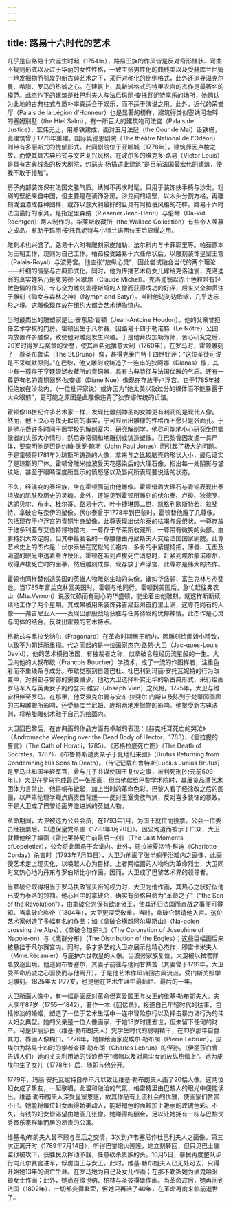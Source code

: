 ```yaml
---
---
---
```

title: 路易十六时代的艺术
---




几乎是自路易十六诞生时起（1754年），路易王族的作风皆是反对奇形怪状、弯曲不规则形式以及过于华丽的女性性格，一致主张男性化的曲线美以及受赫库兰尼姆一地发掘物而引发的新古典艺术之下，采行对称化的比例格式，此外还追寻温克尔曼、希腊、罗马的热诚之心。在建筑上，具新派格式的特里农宫的杰作是最著名的模范。此杰作下的建筑是杜巴利夫人与法后玛丽·安托瓦妮特享乐的场所，她俩认为此地的古典柱式与质朴率真适合于娱乐，而不适于演说之用。此外，近代的荣誉厅（Palais de la Légion d'Honneur）也是显著的榜样，建筑得类似塞纳河左畔的塞姆别墅（the Htel Salm）。有一所巨大的建筑物司法宫（Palais de Justice），宏伟无比，用熟铁建成，面对五月法庭（the Cour de Mai）设铁栅，此建筑曾于1776年重建。国际奥德恩剧院（The théâtre National de l'Odéon）则带有多丽斯式的忧郁形式。此间剧院位于亚眠城（1778年），建筑师因卢梭之故，而使其具古典形式与文艺复兴风格。在波尔多的维克多·路易（Victor Louis）是具有古典线条的极大剧院，约瑟夫·杨描述此建筑“是目前法国最宏伟的建筑，使我不敢于接触”。

房子内部装饰保有法国文雅气质。绣帷不再求时髦，只用于装饰扶手椅与沙发。粉刷的壁纸来自中国，但主要是在装饰卧房。沙龙间的墙壁，以木头分割方格，再雕刻或油漆成各种图样，或饰以意大利最好的且具有阿拉伯风格的花样。路易十六时法国最好的家具，是指定里森纳（Riesener Jean-Henri）与伦琴（Da-vid Roentgen）两人制作的。华莱斯收藏所（the Wallace Collection）有些令人羡慕之成品，有助于玛丽·安托瓦妮特与小特兰诺两位王后显耀之用。

雕刻术也兴盛了。路易十六时有雕刻家皮加勒、法尔科内与卡菲耶里等。帕茹原本为王朝工作，现则为自己工作。帕茹接受路易十六任命状后，以雕刻装饰皇室王宫（Palais-Royal）与波旁宫。他主张“放纵心灵”，因此尝试融合当代的两个理论——纤细的情感与古典形式化。同时，他为传播艺术将女儿嫁给克洛迪翁，克洛迪翁的真实姓名乃是克劳德·米歇尔（Claude Michel）。克洛迪翁以赤土色粒带有轻微色情的作风，专心全力雕刻孟德斯鸠的人像而获得成功的好评，后来又全神贯注于雕刻《仙女与森林之神》（Nymph and Satyr）。当时他边刻边歌咏，几乎达忘形之境。这雕像现存放在纽约大都会艺术博物馆内。

当时最杰出的雕塑家是让·安东尼·霍顿（Jean-Antoine Houdon）。他的父亲曾担任艺术学校的门房。霍顿出生于凡尔赛，因路易十四于勒诺特（Le Nôtre）公园内放置许多雕像，致使他对雕刻发生兴趣。于是他拜皮加勒为师，苦心研究之后，20岁时得罗马奖章的荣誉，使其声名远播意大利（1760年）。在罗马时，霍顿雕刻了一尊圣布鲁诺（The St.Bruno）像，甚得克莱门特十四世好评：“这位圣徒可说是不采缄默原则。”在巴黎，他又雕刻或铸造了一连串的狄阿娜（Dianas）像，其中有一尊存于亨廷顿湖收藏所的青铜器，具有古典特征与法国优雅的气质。还有一尊更有名的青铜器努·狄安娜（Diane Nue）像现在存放于卢浮宫。它于1785年被拒绝放在沙龙内，（一位批评家说）或许因为“她太美以致过分的裸体而不能暴露于大众眼前”，更可能之原因是此雕像违背了狄安娜传统的贞洁。

霍顿像18世纪许多艺术家一样，发现比雕刻神圣的女神更有利润的是现代人像。然而，他下决心寻找无瑕疵的事实，宁可显示出雕像的性格而不愿只是张面孔。于是他花费许多时间于医学校的解剖室内，研究解剖学。他尽可能地小心研究坐供塑像者的头部大小情形，然后非常调和地雕刻或铸造塑像。在巴黎曾因发掘一具尸体，要查明他是否是约翰·保罗·琼斯（John Paul Jones）而引起了极大的问题。于是霍顿将1781年为琼斯所铸造的人像，拿来与之比较脑壳的形状大小，最后证实了是琼斯的尸体。霍顿曾雕米拉波受天花感染后的大理石像，指出每一处阴影与皱纹处，甚至于眼睛深度所显示的愤怒感以及唇间所表现要说话的状态。

不久，经演变的泰坦族，坐在霍顿面前由他雕像。霍顿借着大理石与青铜表现出泰坦族的肌肤及历史的灵魂。此外，还能见到霍顿所雕刻的伏尔泰、卢梭、狄德罗、达朗贝尔、布丰、杜尔哥、路易十六、叶卡捷琳娜二世、凯格利欧斯特若、拉斐特、拿破仑与奈伊的塑像。伏尔泰曾于1778年到巴黎时，霍顿替他雕了几尊像。包括现存于卢浮宫的青铜半身塑像，此尊表现出伏尔泰的枯竭与疲倦状。一尊存放于维多利亚与艾伯特博物馆内，一尊存于华莱斯收藏所，一尊带有微笑的头部，由腓特烈大帝定购，但其中最著名的一尊雕像由丹尼斯夫人交给法国国家剧院。此尊艺术史上的杰作是：伏尔泰坐在宽松的长袍内，多骨的手紧握椅把，薄唇、无齿及渴望的眼光中透着些许快乐。霍顿在听到卢梭死亡消息时，赶紧到埃尔蒙诺维尔，取得卢梭死亡时的面摹，然后雕刻成像，现存放于卢浮宫，此尊亦是伟大的杰作。

霍顿也同样替创造美国的英雄人物雕刻生动的头像，诸如华盛顿、富兰克林与杰斐逊。当1785年富兰克林回美国时，霍顿与他同行。霍顿到美国后，急忙赶往弗农山（Mts.Vernon）说服忙碌而有耐心的华盛顿，能坐着由他雕刻。就这样断断续续地工作了两个星期。其成果被用来装饰弗吉尼亚州首府里士满，这尊花岗石的人像——弗吉尼亚人——表现出那股战场获胜与任务待发的忧郁神情。此杰作是心灵与肉体的结合，反映出霍顿的艺术特点。

格勒兹与弗拉戈纳尔（Fragonard）在革命时期居王朝内，因雕刻绘画娇小精致，以致不为朝廷所重视。代之而起的是一位画家杰克·路易·大卫（Jac-ques-Louis David），他的艺术横扫法国，有独裁者之称，似拿破仑般经历流星般的一生。大卫向他的大叔布歇（François Boucher）学技术，成了一流的作图样者，注重色彩而不重线条与成分。布歇觉察到自蓬巴杜、杜巴利到玛丽·安托瓦妮特的行为改变中，对胸部与臀部的需要减少。他劝大卫选择朴实无华的新古典形式，采行绘画罗马军人与英勇女子的约瑟夫·维安（Joseph Vien）之风格。1775年，大卫与维安相伴至罗马。在那里，他受温克尔曼与安东·拉斐尔·门斯以及陈列于梵蒂冈画廊的古典雕塑所影响，还受赫库兰尼姆、庞培两地发掘物的影响。他接受新古典法则，将希腊雕刻术融于自己的绘画内。

大卫回巴黎后，在古典画的作品方面有卓越的表现：《赫克托耳死亡的哭泣》（Andromache Weeping over the Dead Body of Hector，1783）、《霍拉提的誓言》（The Oath of Horatii，1785）、《苏格拉底死亡图》（The Death of Socrates，1787）、《布鲁特斯谴责亲子于死地归来图》（Brutus Returning from Condemning His Sons to Death）。（传记记载布鲁特斯[Lucius Junius Brutus]是罗马共和国年轻军官，曾与儿子共谋使国王复位之事，被判死刑[公元前509年]。）大卫在罗马完成最后一张图画，但当他献给巴黎学术院时，其展览品遭艺术团体力言禁止，他将帆布掀起，加上当时的革命色彩。巴黎人看了经涂改之后的图画，以严肃伦理学观点痛责且背叛——反对王室贵族气派，反对喜多装饰的暴政。于是大卫成了巴黎绘画界激进派的英雄人物。

革命期间，大卫被选为公会会员，在1793年1月，为国王就位而投票。公会一位委员经投票后，却遭保皇党杀害（1793年1月20日）。因公殉道而被示于广众，大卫就替他绘了幅画《雷比莱特死亡前最后一刻》（The Last Moments ofLepeletier），公会将此画悬于会堂内。此外，马拉被夏洛特·科迪（Charlotte Corday）杀害时（1793年7月13日），大卫为他画了张半躺于浴缸内之画像，此画使艺术走上现实化，以唤起人心为目标。上者两幅画的人物均为革命烈士，大卫同时又热心地为丹东与罗伯斯比尔作画。因而，大卫成了巴黎艺术界的领导者。

当拿破仑取得相当于罗马执政官头衔的权力时，大卫为他作画，其热心之状好似他已成为泰洛的领袖。他心目中的拿破仑，确实有资格自命为“革命之子”（“the Son of the Revolution”），由拿破仑为保有欧洲诸王，使其还归法国而奋战之事便可得知。当拿破仑称帝（1804年），大卫更深受敬重。当时，拿破仑聘请他入宫。这位艺术家创造了多幅有名的作品：如《拿破仑横越阿尔卑斯山》（Na-polen crossing the Alps）、《拿破仑加冕礼》（The Coronation of Josephine of Napole-on）与《鹰群分布》（The Distribution of the Eogles）；这些巨幅画后来被悬挂于凡尔赛宫内。同时，多才多艺的大卫亦展示他精心杰作，即雷卡米夫人（Mme.Récamier）与庇护六世教皇的人像。当波旁家族复位，大卫被以弑君罪名放逐出境。他逃到布鲁塞尔，其妻子前往与他同甘共苦（其妻曾于1791年，大卫受革命热诚之心驱使而与他离开）。于是他艺术作风转回古典流派，受门斯关照学习雕刻。1825年大卫77岁，也是他在艺术生涯中最灿烂、最后的一年。

大卫所画人像中，有一幅是画反对革命但喜爱国王与女王的维基·勒布朗夫人。夫人享年87岁（1755—1842），著作一本《回忆录》，报道自己年轻时代的往事，包括惨淡的婚姻，塑造了一位于艺术生活中一连串冒险旅行以及抨击暴力诸行为的伟大妇女典型。她的父亲是一位人像画家，于她13岁时便去世，但未留下任何的财产。可是伊丽莎白（维基·勒布朗夫人）凭学生时代的聪明精干，在13岁那年自食其力，靠画人像糊口。1776年，她嫁给画家皮埃尔·勒布朗（Pierre Lebrum），皮埃尔为路易十四时的学者查理·勒布朗（Charles Lebrun）的侄孙。（伊丽莎白曾告诉人们）她的丈夫利用她的钱浪费于“嗜赌以及对风尘女的放纵热情上”。她为皮埃尔生了女儿（1778年）后，随即与他分开。

1779年，玛丽·安托瓦妮特自命不凡以致让维基·勒布朗夫人画了20幅人像。这两位妇女成了挚友，一起歌唱。此温和融洽的气氛，格雷特里由巴黎人的眼光中便能读出。维基·勒布朗夫人深受皇室恩惠，故其作品有上流社会的优雅，使画家们赞赏不已。她能将每位妇女画得娇美动人，能将褪色的面颊加上艳丽的玫瑰色彩。不久，有钱的妇女皆渴望由她画几张像。她赚得的酬金，足以让她拥有一栋与巴黎优秀音乐家群集而居的昂贵的公寓。

维基·勒布朗夫人曾不顾与王后之交情，3次到卢韦塞尼作杜巴利夫人之画像。第三次正离开时（1789年7月14日），听得巴黎炮火隆隆，她立刻转回，但只见巴士底监狱被攻下，获胜民众挥动矛器，任意砍杀贵族的头。10月5日，暴民再度整队步行向凡尔赛宫进军，俘虏国王与女王。此时，维基·勒布朗夫人已无处可去，只得开始她13年的流亡生涯。在罗马她为自己及女儿作画；在那不勒斯她为酒鬼哈米顿女士作画；此外，她尚在维也纳、柏林与圣彼得堡作画。当革命过后，她再回到法国（1802年），一切都变得繁荣，但她只再活了40年，在革命再度来临前逝世了。